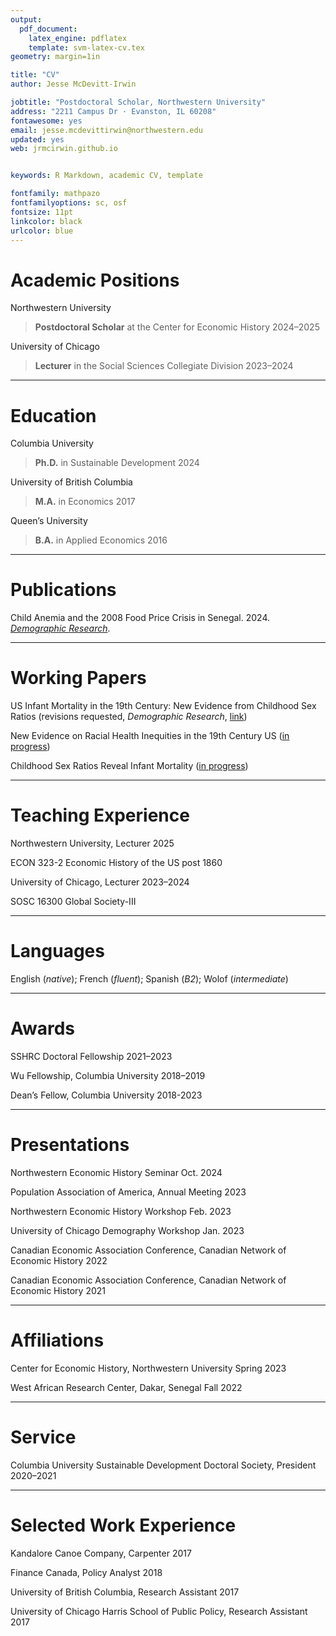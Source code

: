 ```yaml
---
output: 
  pdf_document:
    latex_engine: pdflatex
    template: svm-latex-cv.tex
geometry: margin=1in

title: "CV"
author: Jesse McDevitt-Irwin

jobtitle: "Postdoctoral Scholar, Northwestern University"
address: "2211 Campus Dr · Evanston, IL 60208"
fontawesome: yes
email: jesse.mcdevittirwin@northwestern.edu
updated: yes
web: jrmcirwin.github.io


keywords: R Markdown, academic CV, template

fontfamily: mathpazo
fontfamilyoptions: sc, osf
fontsize: 11pt
linkcolor: black
urlcolor: blue
---
```


# Academic Positions

Northwestern University

> __Postdoctoral Scholar__ at the Center for Economic History  \hfill 2024--2025

University of Chicago

> __Lecturer__ in the Social Sciences Collegiate Division  \hfill 2023--2024

---

# Education

Columbia University

>__Ph.D.__ in Sustainable Development  \hfill 2024


University of British Columbia

>__M.A.__ in Economics \hfill 2017

Queen's University

>__B.A.__ in Applied Economics \hfill 2016

---

# Publications

Child Anemia and the 2008 Food Price Crisis in Senegal. 2024. [_Demographic Research_](https://www.demographic-research.org/articles/volume/51/20).

---

# Working Papers

US Infant Mortality in the 19th Century: New Evidence from Childhood Sex Ratios (revisions requested, _Demographic Research_, [link](https://jrmcirwin.github.io/sr1/USimr.pdf))

New Evidence on Racial Health Inequities in the 19th Century US ([in progress](https://jrmcirwin.github.io/sr1/ssmm_disp.pdf))

Childhood Sex Ratios Reveal Infant Mortality ([in progress](https://jrmcirwin.github.io/sr1/DemPap_1.pdf))

---

# Teaching Experience

Northwestern University, Lecturer \hfill 2025

ECON 323-2 Economic History of the US post 1860

University of Chicago, Lecturer \hfill 2023--2024

SOSC 16300 Global Society-III 

---

# Languages

English  (_native_); French  (_fluent_); Spanish (_B2_); Wolof (_intermediate_)

---

# Awards

SSHRC Doctoral Fellowship \hfill 2021--2023

Wu Fellowship, Columbia University \hfill 2018--2019

Dean's Fellow, Columbia University \hfill 2018-2023

---

# Presentations

Northwestern Economic History Seminar \hfill Oct. 2024

Population Association of America, Annual Meeting \hfill 2023

Northwestern Economic History Workshop \hfill Feb. 2023

University of Chicago Demography Workshop \hfill Jan. 2023

Canadian Economic Association Conference, Canadian Network of Economic History \hfill  2022

Canadian Economic Association Conference, Canadian Network of Economic History \hfill  2021

---

# Affiliations

Center for Economic History, Northwestern University \hfill Spring 2023

West African Research Center, Dakar, Senegal \hfill Fall 2022

---

# Service

Columbia University Sustainable Development Doctoral Society, President \hfill 2020--2021

---

# Selected Work Experience

Kandalore Canoe Company, Carpenter \hfill 2017

Finance Canada, Policy Analyst \hfill 2018

University of British Columbia, Research Assistant \hfill 2017

University of Chicago Harris School of Public Policy, Research Assistant \hfill 2017

